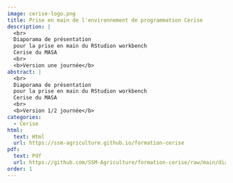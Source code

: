 ```yaml
---
image: cerise-logo.png
title: Prise en main de l'environnement de programmation Cerise
description: |
  <br>
  Diaporama de présentation
  pour la prise en main du RStudion workbench
  Cerise du MASA
  <br>
  <b>Version une journée</b>
abstract: |
  <br>
  Diaporama de présentation
  pour la prise en main du RStudion workbench
  Cerise du MASA
  <br>
  <b>Version 1/2 journée</b>
categories:
  - Cerise
html:
  text: Html
  url: https://ssm-agriculture.github.io/formation-cerise
pdf:
  text: Pdf 
  url: https://github.com/SSM-Agriculture/formation-cerise/raw/main/diaporama_pdf/Diaporama_module_cerise.pdf
order: 1
---
```

